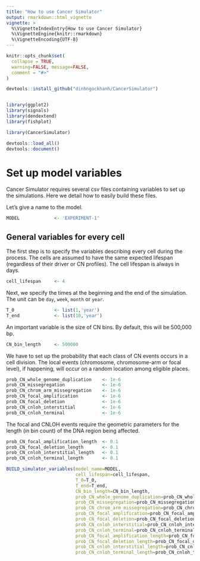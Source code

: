 ```yaml
---
title: "How to use Cancer Simulator"
output: rmarkdown::html_vignette
vignette: >
  %\VignetteIndexEntry{How to use Cancer Simulator}
  %\VignetteEngine{knitr::rmarkdown}
  %\VignetteEncoding{UTF-8}
---
```


```r
knitr::opts_chunk$set(
  collapse = TRUE,
  warning=FALSE, message=FALSE,
  comment = "#>"
)
```

```r
devtools::install_github("dinhngockhanh/CancerSimulator")


library(ggplot2)
library(signals)
library(dendextend)
library(fishplot)

library(CancerSimulator)

devtools::load_all()
devtools::document()
```

# Set up model variables
Cancer Simulator requires several csv files containing variables to set up the simulations. Here we detail how to easily build these files.

Let's give a name to the model.

```r
MODEL             <- 'EXPERIMENT-1'
```

## General variables for every cell
The first step is to specify the variables describing every cell during the process. The cells are assumed to have the same expected lifespan (regardless of their driver or CN profiles). The cell lifespan is always in days.

```r
cell_lifespan     <- 4
```

Next, we specify the times at the beginning and the end of the simulation. The unit can be `day`, `week`, `month` or `year`.

```r
T_0               <- list(1,'year')
T_end             <- list(10,'year')
```

An important variable is the size of CN bins. By default, this will be 500,000 bp.

```r
CN_bin_length     <- 500000
```

We have to set up the probability that each class of CN events occurs in a cell division. The local events (chromosome, chromosome-arm or focal level), if happening, will occur on a random location among eligible places.

```r
prob_CN_whole_genome_duplication    <- 1e-6
prob_CN_missegregation              <- 1e-6
prob_CN_chrom_arm_missegregation    <- 1e-6
prob_CN_focal_amplification         <- 1e-6
prob_CN_focal_deletion              <- 1e-6
prob_CN_cnloh_interstitial          <- 1e-6
prob_CN_cnloh_terminal              <- 1e-6
```

The focal and CNLOH events require the geometric parameters for the length (in bin count) of the DNA region being affected.

```r
prob_CN_focal_amplification_length  <- 0.1
prob_CN_focal_deletion_length       <- 0.1
prob_CN_cnloh_interstitial_length   <- 0.1
prob_CN_cnloh_terminal_length       <- 0.1
```



```r
BUILD_simulator_variables(model_name=MODEL,
                          cell_lifespan=cell_lifespan,
                          T_0=T_0,
                          T_end=T_end,
                          CN_bin_length=CN_bin_length,
                          prob_CN_whole_genome_duplication=prob_CN_whole_genome_duplication,
                          prob_CN_missegregation=prob_CN_missegregation,
                          prob_CN_chrom_arm_missegregation=prob_CN_chrom_arm_missegregation,
                          prob_CN_focal_amplification=prob_CN_focal_amplification,
                          prob_CN_focal_deletion=prob_CN_focal_deletion,
                          prob_CN_cnloh_interstitial=prob_CN_cnloh_interstitial,
                          prob_CN_cnloh_terminal=prob_CN_cnloh_terminal,
                          prob_CN_focal_amplification_length=prob_CN_focal_amplification_length,
                          prob_CN_focal_deletion_length=prob_CN_focal_deletion_length,
                          prob_CN_cnloh_interstitial_length=prob_CN_cnloh_interstitial_length,
                          prob_CN_cnloh_terminal_length=prob_CN_cnloh_terminal_length)
```
